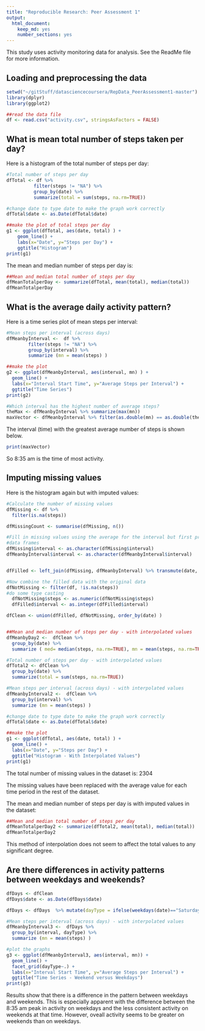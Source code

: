 ```yaml
---
title: "Reproducible Research: Peer Assessment 1"
output: 
  html_document:
    keep_md: yes
    number_sections: yes
---
```


This study uses activity monitoring data for analysis. See the ReadMe file for more information.

## Loading and preprocessing the data
```r

setwd("~/gitStuff/datasciencecoursera/RepData_PeerAssessment1-master")
library(dplyr)
library(ggplot2)

##read the data file
df <- read.csv("activity.csv", stringsAsFactors = FALSE)
```

## What is mean total number of steps taken per day?
Here is a histogram of the total number of steps per day:
```r
#Total number of steps per day
dfTotal <- df %>% 
          filter(steps != "NA") %>%
          group_by(date) %>%
          summarize(total = sum(steps, na.rm=TRUE))

#change date to type date to make the graph work correctly
dfTotal$date <- as.Date(dfTotal$date)

##make the plot of total steps per day
g1 <- ggplot(dfTotal, aes(date, total) ) + 
    geom_line() +
    labs(x="Date", y="Steps per Day") + 
    ggtitle("Histogram")
print(g1) 

```


The mean and median number of steps per day is: 
```r


##Mean and median total number of steps per day
dfMeanTotalperDay <- summarize(dfTotal, mean(total), median(total))
dfMeanTotalperDay

```


## What is the average daily activity pattern?
Here is a time series plot of mean steps per interval:
```r
#Mean steps per interval (across days)
dfMeanbyInterval <-  df %>% 
        filter(steps != "NA") %>%
        group_by(interval) %>%
        summarize (mn = mean(steps) )

##make the plot
g2 <- ggplot(dfMeanbyInterval, aes(interval, mn) ) + 
  geom_line() +
  labs(x="Interval Start Time", y="Average Steps per Interval") + 
  ggtitle("Time Series")
print(g2)

#Which interval has the highest number of average steps?
theMax <- dfMeanbyInterval %>% summarize(max(mn))
maxVector <- dfMeanbyInterval %>% filter(as.double(mn) == as.double(theMax)) 

```


The interval (time) with the greatest average number of steps is shown below.
```r
print(maxVector)
```

So 8:35 am is the time of most activity.


## Imputing missing values
Here is the histogram again but with imputed values: 

```r

#Calculate the number of missing values
dfMissing <- df %>% 
  filter(is.na(steps))

dfMissingCount <- summarise(dfMissing, n())

#Fill in missing values using the average for the interval but first prepare the 
#data frames
dfMissing$interval <- as.character(dfMissing$interval) 
dfMeanbyInterval$interval <- as.character(dfMeanbyInterval$interval) 


dfFilled <- left_join(dfMissing, dfMeanbyInterval) %>% transmute(date, interval, steps=mn)

#Now combine the filled data with the original data
dfNotMissing <- filter(df, !is.na(steps))
#do some type casting
  dfNotMissing$steps <- as.numeric(dfNotMissing$steps)
  dfFilled$interval <- as.integer(dfFilled$interval)

dfClean <- union(dfFilled, dfNotMissing, order_by(date) ) 


##Mean and median number of steps per day - with interpolated values
dfMeanbyDay2 <-  dfClean %>% 
  group_by(date) %>%
  summarize ( med= median(steps, na.rm=TRUE), mn = mean(steps, na.rm=TRUE) )

#Total number of steps per day - with interpolated values
dfTotal2 <- dfClean %>% 
  group_by(date) %>%
  summarize(total = sum(steps, na.rm=TRUE))

#Mean steps per interval (across days) - with interpolated values
dfMeanbyInterval2 <-  dfClean %>% 
  group_by(interval) %>%
  summarize (mn = mean(steps) )

#change date to type date to make the graph work correctly
dfTotal$date <- as.Date(dfTotal$date)

##make the plot
g1 <- ggplot(dfTotal, aes(date, total) ) + 
  geom_line() +
  labs(x="Date", y="Steps per Day") + 
  ggtitle("Histogram - With Interpolated Values")
print(g1)

```



The total number of missing values in the dataset is: 2304

The missing values have been replaced with the average value for each time period in the rest of the dataset. 


The mean and median number of steps per day is with imputed values in the dataset: 
```r
##Mean and median total number of steps per day
dfMeanTotalperDay2 <- summarize(dfTotal2, mean(total), median(total))
dfMeanTotalperDay2

```
This method of interpolation does not seem to affect the total values to any significant degree. 


## Are there differences in activity patterns between weekdays and weekends?
```r
dfDays <- dfClean
dfDays$date <- as.Date(dfDays$date)

dfDays <- dfDays  %>% mutate(dayType = ifelse(weekdays(date)=="Saturday" | weekdays(date)=="Sunday", "weekend", "weekday"))

#Mean steps per interval (across days) - with interpolated values
dfMeanbyInterval3 <-  dfDays %>% 
  group_by(interval, dayType) %>%
  summarize (mn = mean(steps) )

#plot the graphs
g3 <- ggplot(dfMeanbyInterval3, aes(interval, mn)) + 
  geom_line() +
  facet_grid(dayType~.) + 
  labs(x="Interval Start Time", y="Average Steps per Interval") + 
  ggtitle("Time Series - Weekend versus Weekdays")
print(g3)
```



Results show that there is a difference in the pattern between weekdays and weekends. This is especially apparent with the difference between the 8:35 am peak in activity on weekdays and the less consistent activity on weekends at that time. However, oveall activity seems to be greater on weekends than on weekdays. 

